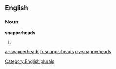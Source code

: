 ==English==

===Noun===
'''snapperheads'''

# {{plural of|[[snapperhead]]}}

[[Category:English plurals]]

[[ar:snapperheads]]
[[fr:snapperheads]]
[[my:snapperheads]]